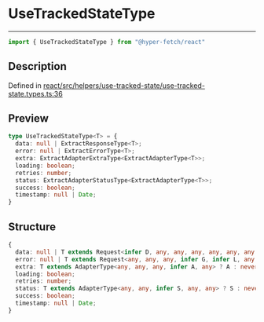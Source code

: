 

# UseTrackedStateType

<div class="api-docs__separator" data-reactroot="">

---

</div><div class="api-docs__import" data-reactroot="">

```ts
import { UseTrackedStateType } from "@hyper-fetch/react"
```

</div><div class="api-docs__section">

## Description

</div><div class="api-docs__description"><span class="api-docs__do-not-parse">



</span></div><p class="api-docs__definition">

Defined in [react/src/helpers/use-tracked-state/use-tracked-state.types.ts:36](https://github.com/BetterTyped/hyper-fetch/blob/c3e2c45/packages/react/src/helpers/use-tracked-state/use-tracked-state.types.ts#L36)

</p><div class="api-docs__section">

## Preview

</div><div class="api-docs__preview type">

```ts
type UseTrackedStateType<T> = {
  data: null | ExtractResponseType<T>; 
  error: null | ExtractErrorType<T>; 
  extra: ExtractAdapterExtraType<ExtractAdapterType<T>>; 
  loading: boolean; 
  retries: number; 
  status: ExtractAdapterStatusType<ExtractAdapterType<T>>; 
  success: boolean; 
  timestamp: null | Date; 
}
```

</div><div class="api-docs__section">

## Structure

</div><div class="api-docs__returns">

```ts
{
  data: null | T extends Request<infer D, any, any, any, any, any, any, any, any, any> ? D : never;
  error: null | T extends Request<any, any, any, infer G, infer L, any, any, any, any, any> ? G | L : never;
  extra: T extends AdapterType<any, any, any, infer A, any> ? A : never;
  loading: boolean;
  retries: number;
  status: T extends AdapterType<any, any, infer S, any, any> ? S : never;
  success: boolean;
  timestamp: null | Date;
}
```

</div>